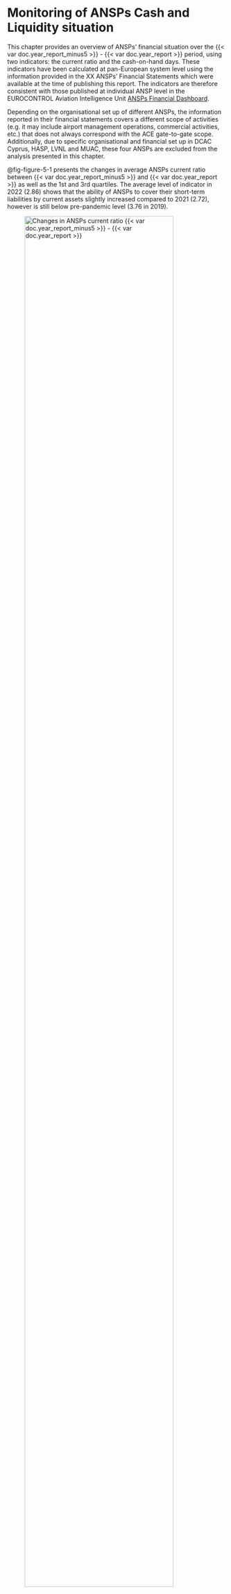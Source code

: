# Monitoring of ANSPs Cash and Liquidity situation {#sec-covid}

This chapter provides an overview of ANSPs' financial situation over the {{< var doc.year_report_minus5 >}} - {{< var doc.year_report >}} period, using two indicators: the current ratio and the cash-on-hand days. These indicators have been calculated at pan-European system level using the information provided in the XX ANSPs' Financial Statements which were available at the time of publishing this report. The indicators are therefore consistent with those published at individual ANSP level in the EUROCONTROL Aviation Intelligence Unit [ANSPs Financial Dashboard](https://ansperformance.eu/economics/finance/).

Depending on the organisational set up of different ANSPs, the information reported in their financial statements covers a different scope of activities (e.g. it may include airport management operations, commercial activities, etc.) that does not always correspond with the ACE gate-to-gate scope. Additionally, due to specific organisational and financial set up in DCAC Cyprus, HASP, LVNL and MUAC, these four ANSPs are excluded from the analysis presented in this chapter.

@fig-figure-5-1 presents the changes in average ANSPs current ratio between {{< var doc.year_report_minus5 >}} and {{< var doc.year_report >}} as well as the 1st and 3rd quartiles. The average level of indicator in 2022 (2.86) shows that the ability of ANSPs to cover their short-term liabilities by current assets slightly increased compared to 2021 (2.72), however is still below pre-pandemic level (3.76 in 2019).

![Changes in ANSPs current ratio {{< var doc.year_report_minus5 >}} - {{< var doc.year_report >}}](figures/Figure-5-1.png){#fig-figure-5-1 width="90%"}

@fig-figure-5-2 shows the changes in cash-on-hand days at Pan-European system level over the {{< var doc.year_report_minus5 >}} - {{< var doc.year_report >}} period as well as the 1st quartile and the 3rd quartile of these indicators. Cash-on-hand days measures the length of time a company can pay its operating costs from its cash reserves.

![{{< var doc.year_report_minus5 >}} - {{< var doc.year_report >}} trends in cash-on-hand days at Pan-European system level](figures/Figure-5-2.png){#fig-figure-5-2 width="90%"}

In {{< var doc.year_report >}}, the average cash-on-hand days amounted to 145 days, which is +38 days higher than in 2021 and +7 days higher than in 2020, but is still below the pre-pandemic levels.
